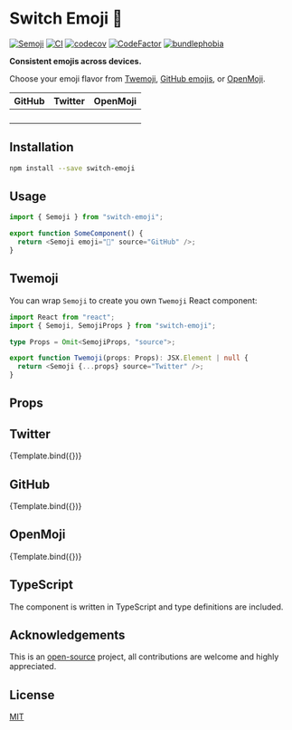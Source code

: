 
<Meta title="switch-emoji" component={Semoji} />


# Switch Emoji 💃

[![Semoji](https://badgen.net/npm/v/switch-emoji)](https://www.npmjs.com/package/switch-emoji)
[![CI](https://github.com/MauricioRobayo/switch-emoji/actions/workflows/main.yml/badge.svg)](https://github.com/MauricioRobayo/switch-emoji/actions/workflows/main.yml)
[![codecov](https://codecov.io/gh/MauricioRobayo/switch-emoji/branch/main/graph/badge.svg?token=gkrRmHZHGB)](https://codecov.io/gh/MauricioRobayo/switch-emoji)
[![CodeFactor](https://www.codefactor.io/repository/github/mauriciorobayo/switch-emoji/badge)](https://www.codefactor.io/repository/github/mauriciorobayo/switch-emoji)
[![bundlephobia](https://badgen.net/bundlephobia/minzip/switch-emoji)](https://bundlephobia.com/package/switch-emoji)

**Consistent emojis across devices.**

Choose your emoji flavor from [Twemoji](https://github.com/twitter/twemoji), [GitHub emojis](https://api.github.com/emojis), or [OpenMoji](https://www.openmoji.org/).

| GitHub                                | Twitter                                | OpenMoji                                |
| ------------------------------------- | -------------------------------------- | --------------------------------------- |
| <Semoji emoji="💃" source="GitHub" /> | <Semoji emoji="💃" source="Twitter" /> | <Semoji emoji="💃" source="OpenMoji" /> |
| <Semoji emoji="🎆" source="GitHub" /> | <Semoji emoji="🎆" source="Twitter" /> | <Semoji emoji="🎆" source="OpenMoji" /> |
| <Semoji emoji="🎉" source="GitHub" /> | <Semoji emoji="🎉" source="Twitter" /> | <Semoji emoji="🎉" source="OpenMoji" /> |
| <Semoji emoji="🔫" source="GitHub" /> | <Semoji emoji="🔫" source="Twitter" /> | <Semoji emoji="🔫" source="OpenMoji" /> |

## Installation

```sh
npm install --save switch-emoji
```

## Usage

```js
import { Semoji } from "switch-emoji";

export function SomeComponent() {
  return <Semoji emoji="👋" source="GitHub" />;
}
```

## Twemoji

You can wrap `Semoji` to create you own `Twemoji` React component:

```ts
import React from "react";
import { Semoji, SemojiProps } from "switch-emoji";

type Props = Omit<SemojiProps, "source">;

export function Twemoji(props: Props): JSX.Element | null {
  return <Semoji {...props} source="Twitter" />;
}
```

## Props

<ArgsTable />

## Twitter

<Canvas>
  <Story
    name="Twitter Thumbs Up"
    args={{
      emoji: "👍",
      source: "Twitter",
    }}
  >
    {Template.bind({})}
  </Story>
</Canvas>

## GitHub

<Canvas>
  <Story
    name="GitHub Thumbs Up"
    args={{
      emoji: "👍",
      source: "GitHub",
    }}
  >
    {Template.bind({})}
  </Story>
</Canvas>

## OpenMoji

<Canvas>
  <Story
    name="OpenMoji Thumbs Up"
    args={{
      emoji: "👍",
      source: "OpenMoji",
    }}
  >
    {Template.bind({})}
  </Story>
</Canvas>

## TypeScript

The component is written in TypeScript and type definitions are included.

## Acknowledgements

This is an [open-source](https://github.com/MauricioRobayo/switch-emoji) project, all contributions are welcome and highly appreciated.

## License

[MIT](https://github.com/MauricioRobayo/switch-emoji/blob/main/LICENSE)
